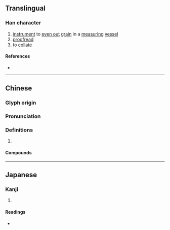 {{character info/new}}
==Translingual==

===Han character===
{{Han char|rn=68|rad=斗|as=10|sn=14|four=54500|canj=TBYJ|ids=⿰冓斗}}

# [[instrument]] to [[even out]] [[grain]] in a [[measuring]] [[vessel]]
# [[proofread]]
# to [[collate]]

====References====
* {{Han ref|kx=0478.220|dkj=13521|dj=0837.110|hdz=32255.060|uh=65A0|ud=26016|bh=E1F5|bd=57845}}

----

==Chinese==
{{zh-forms}}

===Glyph origin===
{{Han etym}}

===Pronunciation===
{{zh-pron
|m=jiào
|c=gaau3,gok3
|h=pfs=
|j=
|md=
|mn=ml:kàu
|mn-t=
|w=
|mc=y
|oc=y
|cat=v,a
}}

===Definitions===
{{zh-hanzi}}

# {{rfdef|zh}}

====Compounds====
{{zh-der|斠訂|斠補|斠斛}}

----

==Japanese==

===Kanji===
{{ja-kanji|grade=|rs=斗10}}

# {{rfdef|ja|sort=斗10}}

====Readings====
* {{ja-readings|on=[[かく]] (kaku), [[こう]] (kō), [[きょう]] (kyō)|kun=[[はかる]] (hakaru)}}
